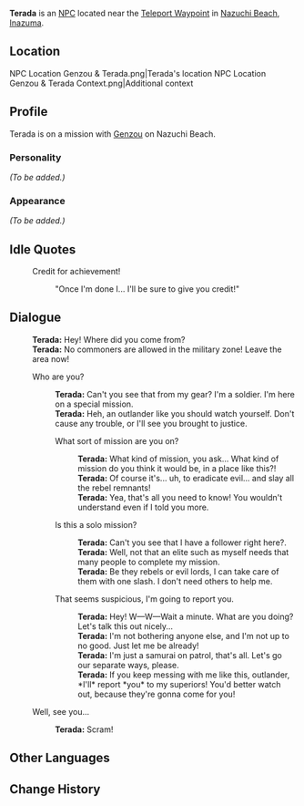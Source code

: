 {{Meta
<!-- REMOVE THIS TEMPLATE AFTER ADDING MISSING INFO -->
|missing_NPC_profile  = yes
}}
{{Character Infobox
|type             = NPC
|image            = NPC Terada.png
|region           = Inazuma
|title            = Samurai
}}
'''Terada''' is an [[NPC]] located near the [[Teleport Waypoint]] in [[Nazuchi Beach]], [[Inazuma]].

==Location==
<gallery>
NPC Location Genzou & Terada.png|Terada's location
NPC Location Genzou & Terada Context.png|Additional context
</gallery>

==Profile==
<!-- detailed story/lore information goes here -->
Terada is on a mission with [[Genzou]] on Nazuchi Beach.

===Personality===
''(To be added.)''

===Appearance===
''(To be added.)''

==Idle Quotes==
{{Dialogue start}}
: {{DIcon|Idle}} Credit for achievement!
:: {{A|VO Terada 01.ogg}} "Once I'm done I... I'll be sure to give you credit!"
{{Dialogue end}}

==Dialogue==
{{Dialogue start}}
:'''Terada:''' Hey! Where did you come from?
:'''Terada:''' No commoners are allowed in the military zone! Leave the area now!
:{{DIcon}} Who are you?
::'''Terada:''' Can't you see that from my gear? I'm a soldier. I'm here on a special mission.
::'''Terada:''' Heh, an outlander like you should watch yourself. Don't cause any trouble, or I'll see you brought to justice.
::{{DIcon}} What sort of mission are you on?
:::'''Terada:''' What kind of mission, you ask... What kind of mission do you think it would be, in a place like this?!
:::'''Terada:''' Of course it's... uh, to eradicate evil... and slay all the rebel remnants!
:::'''Terada:''' Yea, that's all you need to know! You wouldn't understand even if I told you more.
::{{DIcon}} Is this a solo mission?
:::'''Terada:''' Can't you see that I have a follower right here?.
:::'''Terada:''' Well, not that an elite such as myself needs that many people to complete my mission.
:::'''Terada:''' Be they rebels or evil lords, I can take care of them with one slash. I don't need others to help me.
::{{DIcon}} That seems suspicious, I'm going to report you.
:::'''Terada:''' Hey! W&mdash;W&mdash;Wait a minute. What are you doing? Let's talk this out nicely...
:::'''Terada:''' I'm not bothering anyone else, and I'm not up to no good. Just let me be already!
:::'''Terada:''' I'm just a samurai on patrol, that's all. Let's go our separate ways, please.
:::'''Terada:''' If you keep messing with me like this, outlander, *I'll* report *you* to my superiors! You'd better watch out, because they're gonna come for you!
:{{DIcon}} Well, see you...
::'''Terada:''' Scram!
{{Dialogue end}}

==Other Languages==
{{Other Languages
|default_hidden = 1
|en      = Terada
|zhs     = 寺田
|zhs_rm  = Sìtián
|zht     = 寺田
|zht_rm  = Sìtián
|ja      = 寺田
|ja_rm   = Terada
|ko      = 테라다
|ko_rm   = Terada
|es      = Terada
|fr      = Terada
|ru      = Тэрада
|th      = Terada
|vi      = Terada
|de      = Terada
|id      = Terada
|pt      = Terada
|tr      = Terada
|it      = Terada
}}

==Change History==
{{Change History|2.0}}